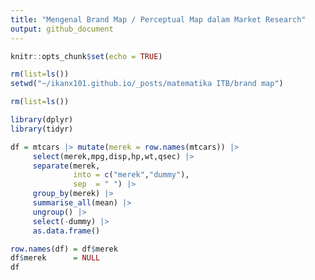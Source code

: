 ```yaml
---
title: "Mengenal Brand Map / Perceptual Map dalam Market Research"
output: github_document
---
```


```r
knitr::opts_chunk$set(echo = TRUE)

rm(list=ls())
setwd("~/ikanx101.github.io/_posts/matematika ITB/brand map")

rm(list=ls())

library(dplyr)
library(tidyr)

df = mtcars |> mutate(merek = row.names(mtcars)) |> 
     select(merek,mpg,disp,hp,wt,qsec) |>
     separate(merek,
              into = c("merek","dummy"),
              sep  = " ") |>
     group_by(merek) |>
     summarise_all(mean) |>
     ungroup() |>
     select(-dummy) |>
     as.data.frame()

```


```r
row.names(df) = df$merek
df$merek      = NULL
df
```














